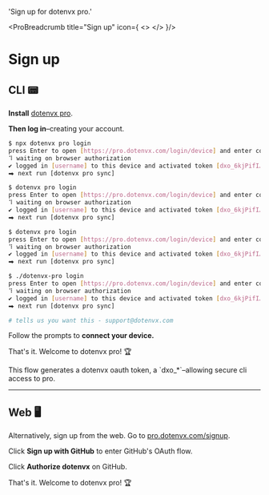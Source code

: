 

  'Sign up for dotenvx pro.'

<ProBreadcrumb title="Sign up" icon={
  <>
    <DotenvxProIcon className="h-9 w-9 text-[#0080FF]"/>
  </>
}/>
# Sign up
<GuideHeading lead={description} />

## CLI 📟

**Install** [dotenvx pro](https://github.com/dotenvx/dotenvx-pro).

<InstallProCodeGroup />

**Then log in**–creating your account.

<CodeGroup>

```bash {{ title: "Npm" }}
$ npx dotenvx pro login
press Enter to open [https://pro.dotenvx.com/login/device] and enter code [D9C1-03BC]... (Y/n)
⠹ waiting on browser authorization
✔ logged in [username] to this device and activated token [dxo_6kjPifI…]
⮕ next run [dotenvx pro sync]
```

```bash {{ title: "Curl" }}
$ dotenvx pro login
press Enter to open [https://pro.dotenvx.com/login/device] and enter code [D9C1-03BC]... (Y/n)
⠹ waiting on browser authorization
✔ logged in [username] to this device and activated token [dxo_6kjPifI…]
⮕ next run [dotenvx pro sync]
```

```bash {{ title: "Brew" }}
$ dotenvx pro login
press Enter to open [https://pro.dotenvx.com/login/device] and enter code [D9C1-03BC]... (Y/n)
⠹ waiting on browser authorization
✔ logged in [username] to this device and activated token [dxo_6kjPifI…]
⮕ next run [dotenvx pro sync]

```

```bash {{ title: "GitHub Releases" }}
$ ./dotenvx-pro login
press Enter to open [https://pro.dotenvx.com/login/device] and enter code [D9C1-03BC]... (Y/n)
⠹ waiting on browser authorization
✔ logged in [username] to this device and activated token [dxo_6kjPifI…]
⮕ next run [dotenvx pro sync]
```

```bash {{ title: "Windows" }}
# tells us you want this - support@dotenvx.com
```

</CodeGroup>

Follow the prompts to **connect your device.**

<ScreenshotBrowser url='https://github.com/user-attachments/assets/5369b5d4-5c2b-4bc6-94f2-97f55d2ca194' www='pro.dotenvx.com' width='md:w-4/6' />

That's it. Welcome to dotenvx pro! 🏆

<Note>
  This flow generates a dotenvx oauth token, a `dxo_*`–allowing secure cli access to pro.
</Note>

<hr/>

## Web 🖥️

Alternatively, sign up from the web. Go to [pro.dotenvx.com/signup](https://pro.dotenvx.com/signup).

<ScreenshotBrowser url='https://github.com/user-attachments/assets/21c9a2f7-46a8-41ba-9191-a502c8aae855' www='pro.dotenvx.com' width='md:w-4/6' />

Click **Sign up with GitHub** to enter GitHub's OAuth flow.

<ScreenshotBrowser url='https://github.com/user-attachments/assets/58ce2673-d33f-4ace-9696-33ecde6e4093' www='github.com' width='md:w-4/6' />

Click **Authorize dotenvx** on GitHub.

<ScreenshotBrowser url='https://github.com/user-attachments/assets/887d0b38-8fbe-426d-9665-60e2c5b76bd2' www='pro.dotenvx.com' width='md:w-4/6' />

That's it. Welcome to dotenvx pro! 🏆
